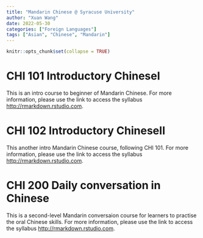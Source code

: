 ```yaml
---
title: "Mandarin Chinese @ Syracuse University"
author: "Xuan Wang"
date: 2022-05-30
categories: ["Foreign Languages"]
tags: ["Asian", "Chinese", "Mandarin"]
---
```


```r
knitr::opts_chunk$set(collapse = TRUE)
```

# CHI 101 Introductory ChineseI

This is an intro course to beginner of Mandarin Chinese. For more information, please use the link to access the syllabus <http://rmarkdown.rstudio.com>.


# CHI 102 Introductory ChineseII

This another intro Mandarin Chinese course, following CHI 101. For more information, please use the link to access the syllabus <http://rmarkdown.rstudio.com>.

# CHI 200 Daily conversation in Chinese
This is a second-level Mandarin conversaion course for learners to practise the oral Chinese skills. For more information, please use the link to access the syllabus <http://rmarkdown.rstudio.com>.
